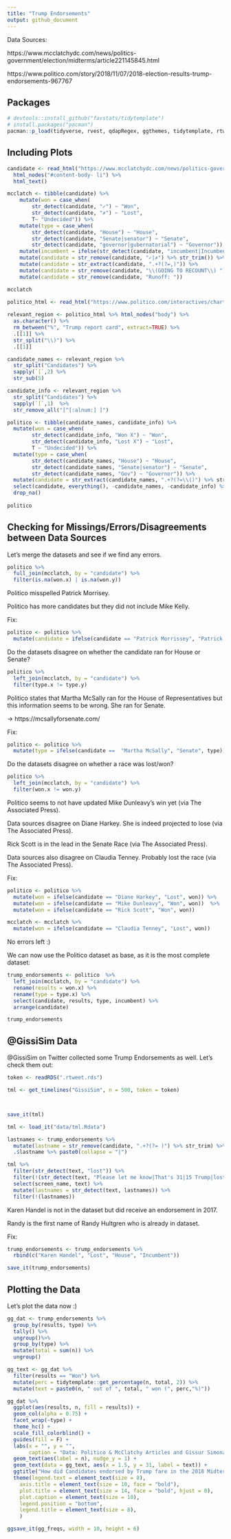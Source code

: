 ```yaml
---
title: "Trump Endorsements"
output: github_document
---
```


Data Sources:

https://www.mcclatchydc.com/news/politics-government/election/midterms/article221145845.html

https://www.politico.com/story/2018/11/07/2018-election-results-trump-endorsements-967767

## Packages

```r
# devtools::install_github("favstats/tidytemplate")
# install.packages("pacman")
pacman::p_load(tidyverse, rvest, qdapRegex, ggthemes, tidytemplate, rtweet)
```

## Including Plots

```r
candidate <- read_html("https://www.mcclatchydc.com/news/politics-government/election/midterms/article221145845.html") %>% 
  html_nodes("#content-body- li") %>% 
  html_text()

mcclatch <- tibble(candidate) %>% 
    mutate(won = case_when(
        str_detect(candidate, "✓") ~ "Won", 
        str_detect(candidate, "✗") ~ "Lost", 
        T~ "Undecided")) %>% 
    mutate(type = case_when(
        str_detect(candidate, "House") ~ "House", 
        str_detect(candidate, "Senate|senator") ~ "Senate", 
        str_detect(candidate, "governor|gubernatorial") ~ "Governor")) %>% 
    mutate(incumbent = ifelse(str_detect(candidate, "incumbent|Incumbent"), "Incumbent", "Not Incumbent")) %>% 
    mutate(candidate = str_remove(candidate, "✓|✗") %>% str_trim()) %>% 
    mutate(candidate = str_extract(candidate, ".+?(?=,)")) %>% 
    mutate(candidate = str_remove(candidate, "\\(GOING TO RECOUNT\\) ")) %>% 
    mutate(candidate = str_remove(candidate, "Runoff: "))

mcclatch
```



```r
politico_html <- read_html("https://www.politico.com/interactives/charts/chartwerk/zlncpz04.html?initialWidth=658&childId=chartwerk_zlncpz04&parentTitle=Trump%20said%20his%20name%20was%20on%20the%20ballot.%20Here%E2%80%99s%20how%20he%20fared.%20-%20POLITICO&parentUrl=https%3A%2F%2Fwww.politico.com%2Fstory%2F2018%2F11%2F07%2F2018-election-results-trump-endorsements-967767")
  
relevant_region <- politico_html %>% html_nodes("body") %>% 
  as.character() %>% 
  rm_between("%", "Trump report card", extract=TRUE) %>% 
  .[[1]] %>% 
  str_split("\\)") %>% 
  .[[1]]

candidate_names <- relevant_region %>% 
  str_split("Candidates") %>% 
  sapply(`[`,2) %>% 
  str_sub(5)

candidate_info <- relevant_region %>% 
  str_split("Candidates") %>% 
  sapply(`[`,1)  %>% 
  str_remove_all("[^[:alnum:] ]")

politico <- tibble(candidate_names, candidate_info) %>% 
  mutate(won = case_when(
        str_detect(candidate_info, "Won X") ~ "Won", 
        str_detect(candidate_info, "Lost X") ~ "Lost", 
        T ~ "Undecided")) %>% 
  mutate(type = case_when(
        str_detect(candidate_names, "House") ~ "House", 
        str_detect(candidate_names, "Senate|senator") ~ "Senate", 
        str_detect(candidate_names, "Gov") ~ "Governor")) %>% 
  mutate(candidate = str_extract(candidate_names, ".+?(?=\\()") %>% str_trim) %>% 
  select(candidate, everything(), -candidate_names, -candidate_info) %>% 
  drop_na()
  
politico
```

## Checking for Missings/Errors/Disagreements between Data Sources

Let's merge the datasets and see if we find any errors.

```r
politico %>% 
  full_join(mcclatch, by = "candidate") %>% 
  filter(is.na(won.x) | is.na(won.y))
```

Politico misspelled Patrick Morrisey.

Politico has more candidates but they did not include Mike Kelly.

Fix:

```r
politico <- politico %>% 
  mutate(candidate = ifelse(candidate == "Patrick Morrissey", "Patrick Morrisey", candidate))
```


Do the datasets disagree on whether the candidate ran for House or Senate?

```r
politico %>% 
  left_join(mcclatch, by = "candidate") %>% 
  filter(type.x != type.y)
```

Politico states that Martha McSally ran for the House of Representatives but this information seems to be wrong. She ran for Senate.

-> https://mcsallyforsenate.com/

Fix:

```r
politico <- politico %>% 
  mutate(type = ifelse(candidate ==  "Martha McSally", "Senate", type)) 
```


Do the datasets disagree on whether a race was lost/won?

```r
politico %>% 
  left_join(mcclatch, by = "candidate") %>% 
  filter(won.x != won.y)
```

Politico seems to not have updated Mike Dunleavy's win yet (via The Associated Press).

Data sources disagree on Diane Harkey. She is indeed projected to lose (via The Associated Press).

Rick Scott is in the lead in the Senate Race (via The Associated Press).

Data sources also disagree on Claudia Tenney. Probably lost the race (via The Associated Press).

Fix:

```r
politico <- politico %>% 
  mutate(won = ifelse(candidate == "Diane Harkey", "Lost", won)) %>% 
  mutate(won = ifelse(candidate == "Mike Dunleavy", "Won", won))  %>% 
  mutate(won = ifelse(candidate == "Rick Scott", "Won", won))  

mcclatch <- mcclatch %>% 
  mutate(won = ifelse(candidate == "Claudia Tenney", "Lost", won)) 
```

No errors left :)

We can now use the Politico dataset as base, as it is the most complete dataset:

```r
trump_endorsements <- politico  %>% 
  left_join(mcclatch, by = "candidate") %>% 
  rename(results = won.x) %>% 
  rename(type = type.x) %>% 
  select(candidate, results, type, incumbent) %>% 
  arrange(candidate)

trump_endorsements
```

## @GissiSim Data

@GissiSim on Twitter collected some Trump Endorsements as well. Let's check them out:

```r
token <- readRDS(".rtweet.rds")

tml <- get_timelines("GissiSim", n = 500, token = token)



save_it(tml)
```


```r
tml <- load_it("data/tml.Rdata")

lastnames <- trump_endorsements %>% 
  mutate(lastname = str_remove(candidate, ".+?(?= )") %>% str_trim) %>% 
  .$lastname %>% paste0(collapse = "|")

tml %>% 
  filter(str_detect(text, "lost")) %>% 
  filter(!(str_detect(text, "Please let me know|That's 31|15 Trump|lost souls|democracy lost"))) %>%
  select(screen_name, text) %>% 
  mutate(lastnames = str_detect(text, lastnames)) %>% 
  filter(!(lastnames))
```


Karen Handel is not in the dataset but did receive an endorsement in 2017.

Randy is the first name of Randy Hultgren who is already in dataset.

Fix:


```r
trump_endorsements <- trump_endorsements %>% 
  rbind(c("Karen Handel", "Lost", "House", "Incumbent"))

save_it(trump_endorsements)
```

## Plotting the Data

Let's plot the data now :)

```r
gg_dat <- trump_endorsements %>% 
  group_by(results, type) %>% 
  tally() %>% 
  ungroup()%>% 
  group_by(type) %>% 
  mutate(total = sum(n)) %>% 
  ungroup() 

gg_text <- gg_dat %>% 
  filter(results == "Won") %>% 
  mutate(perc = tidytemplate::get_percentage(n, total, 2)) %>% 
  mutate(text = paste0(n, " out of ", total, " won (", perc,"%)"))

gg_dat %>% 
  ggplot(aes(results, n, fill = results)) +
  geom_col(alpha = 0.75) +
  facet_wrap(~type) +
  theme_hc() +
  scale_fill_colorblind() +
  guides(fill = F) +
  labs(x = "", y = "",
       caption = "Data: Politico & McClatchy Articles and Gissur Simonarson (@GissiSim)\nfavstats.eu; @favstats") +
  geom_text(aes(label = n), nudge_y = 1) +
  geom_text(data = gg_text, aes(x = 1.5, y = 31, label = text)) +
  ggtitle("How did Candidates endorsed by Trump fare in the 2018 Midterm Elections?\n")  +
  theme(legend.text = element_text(size = 8),
    axis.title = element_text(size = 10, face = "bold"),
    plot.title = element_text(size = 14, face = "bold", hjust = 0),
    plot.caption = element_text(size = 10),
    legend.position = "bottom",
    legend.title = element_text(size = 8), 
    ) 

ggsave_it(gg_freqs, width = 10, height = 6)
```






